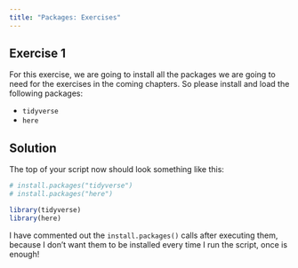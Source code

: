 ```yaml
---
title: "Packages: Exercises"
---
```


## Exercise 1

For this exercise, we are going to install all the packages we are going to need for the exercises in the coming chapters. So please install and load the following packages:

-   `tidyverse`
-   `here`

::: {.callout-caution collapse="true"}
## Solution

The top of your script now should look something like this:

```r
# install.packages("tidyverse")
# install.packages("here")

library(tidyverse)
library(here)
```

I have commented out the `install.packages()` calls after executing them, because I don't want them to be installed every time I run the script, once is enough!
:::
